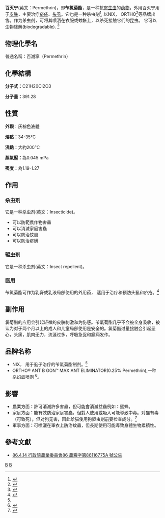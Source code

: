 {{article issues
|expand=2010-06-19T00:52:45+00:00
|expert=2010-06-19T00:52:45+00:00
}}
{{intromissing|time=2010-06-13T16:55:38+00:00}}
{{refimprove|time=2010-06-13T16:55:38+00:00}}
{{chembox
| verifiedrevid = 409757891
|   Name = 百灭宁
|   ImageFile = Permethrin-2D-skeletal.png
|   ImageSize = 300px
|   ImageName = 百灭宁的化学结构
|   IUPACName = 
| Section1 = {{Chembox Identifiers
|   ChemSpiderID_Ref = {{chemspidercite|correct|chemspider}}
| ChemSpiderID = 36845
| PubChem = 40326
| UNII_Ref = {{fdacite|correct|FDA}}
| UNII = 509F88P9SZ
| InChI = 1/C21H20Cl2O3/c1-21(2)17(12-18(22)23)19(21)20(24)25-13-14-7-6-10-16(11-14)26-15-8-4-3-5-9-15/h3-12,17,19H,13H2,1-2H3
| InChIKey = RLLPVAHGXHCWKJ-UHFFFAOYAS
| ChEMBL_Ref = {{ebicite|correct|EBI}}
| ChEMBL = 1525
| StdInChI_Ref = {{stdinchicite|correct|chemspider}}
| StdInChI = 1S/C21H20Cl2O3/c1-21(2)17(12-18(22)23)19(21)20(24)25-13-14-7-6-10-16(11-14)26-15-8-4-3-5-9-15/h3-12,17,19H,13H2,1-2H3
| StdInChIKey_Ref = {{stdinchicite|correct|chemspider}}
| StdInChIKey = RLLPVAHGXHCWKJ-UHFFFAOYSA-N
| CASNo_Ref = {{cascite|correct|CAS}}
| CASNo = 52645-53-1
|   ATCCode_prefix = P03
|   ATCCode_suffix = AC04
|   ATC_Supplemental = {{ATCvet|P53|AC04}}
|   SMILES = Cl/C(Cl)=C/C3C(C(=O)OCc2cccc(Oc1ccccc1)c2)C3(C)C
}}
| Section2 = {{Chembox Properties
|   Formula = C<sub>21</sub>H<sub>20</sub>Cl<sub>2</sub>O<sub>3</sub>
|   MolarMass = 391.28
|   Density = 1.19 g/cm³（固体）
|   Solubility = 不可溶（5.5 x 10<sup>-3</sup> [[ppm|ppm]]）
|   Appearance = 无色晶体
|   MeltingPtC = 34
|   BoilingPtC = 200
  }}
| Section7 = {{Chembox Hazards
|   ExternalMSDS = [http://physchem.ox.ac.uk/MSDS/PE/permethrin.html 外部MSDS]
|   MainHazards = 对皮肤和眼睛有刺激性，<br />对肺脏有害
  }}
| Section8 = {{Chembox Related
|   Function = [[除虫菊精类|除虫菊精类]]
|   OtherFunctn = [[溴氰菊酯|溴氰菊酯]]
|   OtherCpds =
  }}
}}
'''百灭宁'''(英文：Permethrin)，即'''苄氯菊酯'''，是一种抗[[寄生虫|寄生虫]]的[[药物|药物]]，外用百灭宁用于[[皮肤|皮肤]]，主要治疗[[疥疮|疥疮]]、[[头虱|头虱]]。它也是一种杀虫剂<ref name=AHFS2016>{{cite web|title=Permethrin|url=https://www.drugs.com/monograph/permethrin.html|publisher=The American Society of Health-System Pharmacists|access-date=8 December 2016|url-status=live|archive-url=https://web.archive.org/web/20161221013040/https://www.drugs.com/monograph/permethrin.html|archive-date=21 December 2016}}</ref>, 以NIX， ORTHO<ref name=ORTHO>{{cite web |title=Specification of ORTHO® ANT B GON™ MAX ANT ELIMINATOR |url=https://www.ortho.com/en-ca/products/ant-control/ortho-ant-b-gon-max-ant-eliminator |access-date=2021-05-28 |archive-date=2021-03-06 |archive-url=https://web.archive.org/web/20210306225943/https://www.ortho.com/en-ca/products/ant-control/ortho-ant-b-gon-max-ant-eliminator |dead-url=no }}</ref>等品牌出售。作为杀虫剂，可将其喷洒在衣服或蚊帐上，以杀死接触它们的昆虫。 它可以生物降解(biodegradable). <ref name=Permethrin_2>{{cite web|title=What is Permethrin?|url=https://www.travelerssupply.com/category-s/3.htm|access-date=2021-05-28|archive-date=2021-01-20|archive-url=https://web.archive.org/web/20210120232226/https://www.travelerssupply.com/category-s/3.htm|dead-url=no}}</ref>

==物理化學名==
普通名稱：百滅寧（Permethrin）

==化學結構==
'''分子式：'''C21H20Cl2O3

'''分子量：'''391.28

==性質==
'''外觀'''：灰棕色液體

'''熔點：'''34-35℃

'''沸點：'''大約200℃

'''蒸氣壓：'''為0.045 mPa

'''密度：'''為1.19-1.27

==作用==

===杀虫剂===
它是一种杀虫剂(英文：Insecticide)。
*可以防範農作物害蟲
*可以消滅家庭害蟲
*可以防治蚊蟲
*可以防治疥螨

===驱虫剂===
它是一种杀虫剂(英文：Insect repellent)。

===医用===
苄氯菊酯可作为乳膏或乳液局部使用的外用药， 适用于治疗和预防头虱和疥疮。<ref>{{cite web|title=Permethrin (Lexi-Drugs)|url=http://www.lexi.com/|work=Lexicomp Online|publisher=Wolters Kluwer|access-date=19 April 2014|url-status=live|archive-url=https://web.archive.org/web/20140417164854/http://www.lexi.com/|archive-date=17 April 2014}}</ref>

==副作用==
氯菊酯的应用会引起轻微的皮肤刺激和灼伤感。苄氯菊酯几乎不会被全身吸收，被认为对于两个月以上的成人和儿童局部使用是安全的。氯菊酯过量接触会引起恶心，头痛，肌肉无力，流涎过多，呼吸急促和癫痫发作。

==品牌名称==
* NIX，  用于虱子治疗的苄氯菊酯制剂。<ref name=AHFS2016/>
* ORTHO® ANT B GON™ MAX ANT ELIMINATOR(0.25% Permethrin),一种杀蚂蚁喷剂 <ref name=ORTHO>{{cite web|title=Specification of ORTHO® ANT B GON™ MAX ANT ELIMINATOR |url=https://www.ortho.com/en-ca/products/ant-control/ortho-ant-b-gon-max-ant-eliminator}}</ref>。

==影響==
*農業方面：許可消滅許多害蟲，但可能會消滅益蟲例如：蜜蜂。
*家庭方面：能有效防治家庭害蟲，但對人使用或吸入可能導致中毒。对猫有毒（可致死），但对狗无害，因此给猫使用狗驱虫剂前要检查成分。<ref name=NP2009>{{cite web |title=Permethrin General Fact Sheet |url=http://npic.orst.edu/factsheets/PermGen.html |website=npic.orst.edu |access-date=2 June 2018 |language=en |date=July 2009 |archive-date=15 June 2018 |archive-url=https://web.archive.org/web/20180615035327/http://npic.orst.edu/factsheets/PermGen.html |url-status=dead }}</ref>
*軍事方面：可喷灑在軍衣上防治蚊蟲，但長期使用可能導致身體生物累積性。

==參考文獻==
{{Reflist}}

* [http://www.tactri.gov.tw/htdocs/intro/pcd/MTFILES/permethrin.pdf 86.4.14 行政院農業委員會86 農糧字第86116775A 號公告] {{Wayback|url=http://www.tactri.gov.tw/htdocs/intro/pcd/MTFILES/permethrin.pdf |date=20051025011638 }}

{{杀虫剂}}

[[分類:農藥|B]]
[[分類:殺蟲劑|B]]
